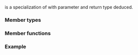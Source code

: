 {{cpp/title|plus&lt;void&gt;}}
{{cpp/utility/functional/navbar}}
{{ddcl|header=functional|since=c++14|
template&lt;&gt;
class plus&lt;void&gt;;
}}

{{c/core|std::plus&lt;void&gt;}} is a specialization of {{lc|std::plus}} with parameter and return type deduced.

===Member types===
{{dsc begin}}
{{dsc hitem|Type|Definition}}
{{dsc|{{tt|is_transparent}}|[[cpp/utility/functional#Transparent function objects|unspecified]]}}
{{dsc end}}

===Member functions===
{{dsc begin}}
{{dsc inc|cpp/utility/functional/plus_void/dsc operator()}}
{{dsc end}}

{{member|{{small|std::plus&lt;void&gt;::}}operator()|2=
{{ddcl|1=
template&lt; class T, class U &gt;
constexpr auto operator()( T&amp;&amp; lhs, U&amp;&amp; rhs ) const
    -&gt; decltype(std::forward&lt;T&gt;(lhs) + std::forward&lt;U&gt;(rhs));
}}

Returns the sum of {{c|lhs}} and {{c|rhs}}.

===Parameters===
{{par begin}}
{{par|lhs, rhs|values to sum}}
{{par end}}

===Return value===
{{c|std::forward&lt;T&gt;(lhs) + std::forward&lt;U&gt;(rhs)}}.
}}

===Example===
{{example
|code=
#include &lt;functional&gt;
#include &lt;iostream&gt;

int main()
{
    auto string_plus = std::plus&lt;void&gt;{}; // “void” can be omitted
    std::string a = "Hello ";
    const char* b = "world";
    std::cout &lt;&lt; string_plus(a, b) &lt;&lt; '\n';
}
|output=
Hello world
}}

{{langlinks|es|ja|zh}}